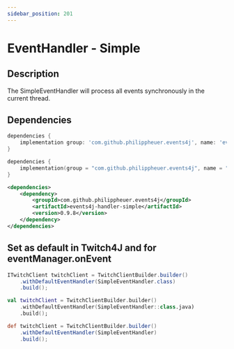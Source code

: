 ```yaml
---
sidebar_position: 201
---
```



# EventHandler - Simple

## Description

The SimpleEventHandler will process all events synchronously in the current thread.

## Dependencies

<Tabs groupId="dependency">
<TabItem value="gradle-groovy" label="Gradle - Groovy">

```groovy
dependencies {
    implementation group: 'com.github.philippheuer.events4j', name: 'events4j-handler-simple', version: '0.9.8'
}
```

</TabItem>
<TabItem value="gradle-kotlin" label="Gradle - Kotlin DSL">

```kotlin
dependencies {
    implementation(group = "com.github.philippheuer.events4j", name = "events4j-handler-simple", version = "0.9.8")
}
```

</TabItem>
<TabItem value="maven" label="Maven">

```xml
<dependencies>
    <dependency>
        <groupId>com.github.philippheuer.events4j</groupId>
        <artifactId>events4j-handler-simple</artifactId>
        <version>0.9.8</version>
    </dependency>
</dependencies>
```

</TabItem>
</Tabs>

## Set as default in Twitch4J and for eventManager.onEvent

<Tabs groupId="code">
<TabItem value="java" label="Java">

```java
ITwitchClient twitchClient = TwitchClientBuilder.builder()
    .withDefaultEventHandler(SimpleEventHandler.class)
    .build();
```

</TabItem>
<TabItem value="kotlin" label="Kotlin">

```kotlin
val twitchClient = TwitchClientBuilder.builder()
    .withDefaultEventHandler(SimpleEventHandler::class.java)
    .build();
```

</TabItem>
<TabItem value="groovy" label="Groovy">

```groovy
def twitchClient = TwitchClientBuilder.builder()
    .withDefaultEventHandler(SimpleEventHandler)
    .build();
```

</TabItem>
</Tabs>
